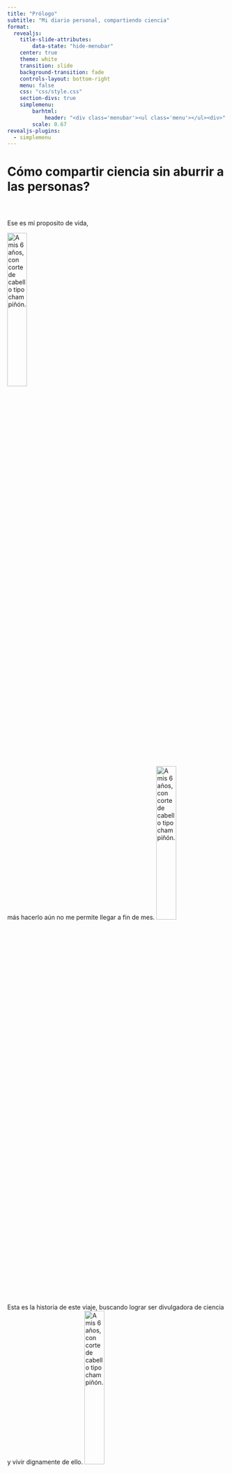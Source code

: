 ```yaml
---
title: "Prólogo"
subtitle: "Mi diario personal, compartiendo ciencia"
format:
  revealjs:
    title-slide-attributes:
        data-state: "hide-menubar"
    center: true
    theme: white
    transition: slide
    background-transition: fade
    controls-layout: bottom-right
    menu: false
    css: "css/style.css"
    section-divs: true
    simplemenu:
        barhtml:
            header: "<div class='menubar'><ul class='menu'></ul><div>"
        scale: 0.67
revealjs-plugins:
  - simplemenu
---
```



# Cómo compartir ciencia sin aburrir a las personas?  {data-stack-name="Ciencia"}

<img data-src="../../images/EMM/Prólogo_EMM-1.png">

# 
Ese es mí proposito de vida,

<img src="../../images/EMM/Prólogo_EMM-2.png" alt="A mis 6 años, con corte de cabello tipo champiñón." style="width: 30%; max-width: 800px; margin-bottom: 20px;">

##  
más hacerlo aún no me permite llegar a fin de mes.
<img src="../../images/EMM/Prólogo_EMM-3.png" alt="A mis 6 años, con corte de cabello tipo champiñón." style="width: 30%; max-width: 800px; margin-bottom: 20px;">

#  
Esta es la historia de este viaje, buscando lograr ser divulgadora de ciencia y vivir dignamente de ello. 
<img src="../../images/EMM/Prólogo_EMM-4.png" alt="A mis 6 años, con corte de cabello tipo champiñón." style="width: 30%; max-width: 800px; margin-bottom: 20px;">

#   
No soy escritora, dios ha hecho de mis tragedias y aventuras un guion mucho mas interesante de lo que mi imaginacion pueda crear. 
<img src="../../images/EMM/Prólogo_EMM-5.png" alt="A mis 6 años, con corte de cabello tipo champiñón." style="width: 30%; max-width: 800px; margin-bottom: 20px;">

## y si la vida me dió estas historias,  por que no relatar lo vivido? 

#  
Esta es mi historia, sí, de Paola Vazquez,
<img src="../../images/EMM/Prólogo_EMM-6.png" alt="A mis 6 años, con corte de cabello tipo champiñón." style="width: 30%; max-width: 800px; margin-bottom: 20px;">

## 
pero vivida a traves de los personajes que me ayudan en mis explicaicones: una ingeniera, un disenador y un videasta,
<img src="../../images/EMM/Prólogo_EMM-7.png" alt="A mis 6 años, con corte de cabello tipo champiñón." style="width: 30%; max-width: 800px; margin-bottom: 20px;">


#   
Tres personajes que, aparecieron en mi mente un dia que quise explicar que eran los atomos.
<img src="../../images/EMM/Prólogo_EMM-8.png" alt="A mis 6 años, con corte de cabello tipo champiñón." style="width: 30%; max-width: 800px; margin-bottom: 20px;">

#   
Estos personajes tomaron su propia identidad,   
<img src="../../images/EMM/Prólogo_EMM-7.png" alt="A mis 6 años, con corte de cabello tipo champiñón." style="width: 30%; max-width: 800px; margin-bottom: 20px;">


## 
Mas todo lo que estan superando son partes de mi.   
<img src="../../images/EMM/Prólogo_EMM-9.png" alt="A mis 6 años, con corte de cabello tipo champiñón." style="width: 30%; max-width: 800px; margin-bottom: 20px;">

#   

Sin mas por el momento para decir hago esto con mucho amor, deseando, queridisima persona que me lee, una grata experiencia. 

<img src="../../images/EMM/Prólogo_EMM-10.png" alt="A mis 6 años, con corte de cabello tipo champiñón." style="width: 30%; max-width: 800px; margin-bottom: 20px;">

# Agradecimientos. {data-name="Agradecimientos y Regresar"}

Gracias

::: columns
::: {.column style="font-size: 2rem"}
1. Sígueme en [Instagram](https://www.instagram.com/sheinventor/)
2. Sígueme en [YouTube](https://www.youtube.com/@SheInventor_Espanol)
3. Próximamente: newsletter
:::

Regresar al índice [aquí](../index.qmd).  
Regresar a tutoriales [aquí](index.qmd).
